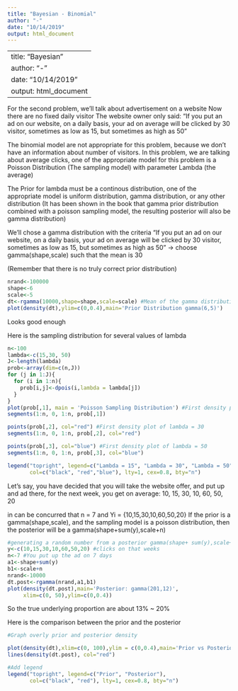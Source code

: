 ---
title: "Bayesian - Binomial"
author: "-"
date: "10/14/2019"
output: html_document
---
---
title: "Bayesian"
author: "-"
date: "10/14/2019"
output: html_document
---

For the second problem, we'll talk about advertisement on a website
Now there are no fixed daily visitor
The website owner only said: "If you put an ad on our website, on a daily basis, your ad on average will be clicked by 30 visitor, sometimes as low as 15, but sometimes as high as 50"

The binomial model are not appropriate for this problem, because we don't have an information about number of visitors. In this problem, we are talking about average clicks, one of the appropriate model for this problem is a Poisson Distribution (The sampling model) with parameter Lambda (the average)

The Prior for lambda must be a continous distribution, one of the appropriate model is uniform distribution, gamma distribution, or any other distribution (It has been shown in the book that gamma prior distribution combined with a poisson sampling model, the resulting posterior will also be gamma distribution)

We'll chose a gamma distribution with the criteria "If you put an ad on our website, on a daily basis, your ad on average will be clicked by 30 visitor, sometimes as low as 15, but sometimes as high as 50" -> choose gamma(shape,scale) such that the mean is 30

(Remember that there is no truly correct prior distribution)
```{r, echo = FALSE}
nrand<-100000
shape<-6
scale<-5
dt<-rgamma(10000,shape=shape,scale=scale) #Mean of the gamma distribution is shape * scale
plot(density(dt),ylim=c(0,0.4),main='Prior Distribution gamma(6,5)')
```
Looks good enough

Here is the sampling distribution for several values of lambda

```{r}
n<-100
lambda<-c(15,30, 50)
J<-length(lambda)
prob<-array(dim=c(n,J))
for (j in 1:J){
  for (i in 1:n){
    prob[i,j]<-dpois(i,lambda = lambda[j])
  }
}
plot(prob[,1], main = 'Poisson Sampling Distribution') #First density plot of lambda = 15
segments(1:n, 0, 1:n, prob[,1])

points(prob[,2], col="red") #First density plot of lambda = 30
segments(1:n, 0, 1:n, prob[,2], col="red")

points(prob[,3], col="blue") #First density plot of lambda = 50
segments(1:n, 0, 1:n, prob[,3], col="blue")

legend("topright", legend=c("Lambda = 15", "Lambda = 30", "Lambda = 50"),
       col=c("black", "red","blue"), lty=1, cex=0.8, bty="n")
```

Let's say, you have decided that you will take the website offer, and put up and ad there, for the next week, you get on average: 10, 15, 30, 10, 60, 50, 20

in can be concurred that n = 7 and Yi = {10,15,30,10,60,50,20}
If the prior is a gamma(shape,scale), and the sampling model is a poisson distribution, then the posterior will be
a gamma(shape+sum(y),scale+n)
```{r pressure, echo=FALSE}
#generating a random number from a posterior gamma(shape+ sum(y),scale+n) distribution
y<-c(10,15,30,10,60,50,20) #clicks on that weeks
n<-7 #You put up the ad on 7 days
a1<-shape+sum(y)
b1<-scale+n
nrand<-10000
dt.post<-rgamma(nrand,a1,b1)
plot(density(dt.post),main='Posterior: gamma(201,12)',
     xlim=c(0, 50),ylim=c(0,0.4))
```

So the true underlying proportion are about 13% ~ 20%

Here is the comparison between the prior and the posterior

```{r}

#Graph overly prior and posterior density

plot(density(dt),xlim=c(0, 100),ylim = c(0,0.4),main='Prior vs Posterior')
lines(density(dt.post), col="red")

#Add legend
legend("topright", legend=c("Prior", "Posterior"),
       col=c("black", "red"), lty=1, cex=0.8, bty="n")

```